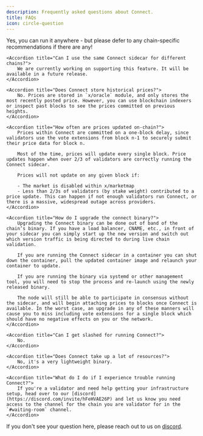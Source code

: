 ```yaml
---
description: Frequently asked questions about Connect.
title: FAQs
icon: circle-question
---
```


<AccordionGroup>
    <Accordion title="Can I run Connect on the same machine as my validator?">
        Yes, you can run it anywhere - but please defer to any chain-specific recommendations if there are any!
    </Accordion>

    <Accordion title="Can I use the same Connect sidecar for different chains?">
        We are currently working on supporting this feature. It will be available in a future release.
    </Accordion>

    <Accordion title="Does Connect store historical prices?">
        No. Prices are stored in `x/oracle` module, and only stores the most recently posted price. However, you can use blockchain indexers or inspect past blocks to see the prices committed on previous heights.
    </Accordion>

    <Accordion title="How often are prices updated on-chain?">
        Prices within Connect are committed on a one-block delay, since validators use the vote extensions from block n-1 to securely submit their price data for block n.

        Most of the time, prices will update every single block. Price updates happen when over 2/3 of validators are correctly running the Connect sidecar.

        Prices will not update on any given block if:

        - The market is disabled within x/marketmap
        - Less than 2/3s of validators (by stake weight) contributed to a price update. This can happen if not enough validators run Connect, or there is a massive, widespread outage across providers.
    </Accordion>

    <Accordion title="How do I upgrade the connect binary?">
        Upgrading the Connect binary can be done out of band of the chain’s binary. If you have a load balancer, CNAME, etc., in front of your sidecar you can simply start up the new version and switch out which version traffic is being directed to during live chain validation.

        If you are running the Connect sidecar in a container you can shut down the container, pull the updated container image and relaunch your container to update.

        If you are running the binary via systemd or other management tool, you will need to stop the process and re-launch using the newly released binary.

        The node will still be able to participate in consensus without the sidecar, and will begin attaching prices to blocks once Connect is available. In the worst case, an upgrade in any of these manners will cause you to miss including vote extensions for a single block which should have no negative effects on you or the network.
    </Accordion>

    <Accordion title="Can I get slashed for running Connect?">
        No.
    </Accordion>

    <Accordion title="Does Connect take up a lot of resources?">
        No, it's a very lightweight binary.
    </Accordion>

    <Accordion title="What do I do if I experience trouble running Connect?">
        If you're a validator and need help getting your infrastructure setup, head over to our [discord](https://discord.com/invite/hFeHVAE26P) and let us know you need access to the channel for the chain you are validator for in the `#waiting-room` channel.
    </Accordion>
</AccordionGroup>


If you don't see your question here, please reach out to us on [discord](https://discord.com/invite/hFeHVAE26P).